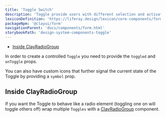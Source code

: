 ```yaml
---
title: 'Toggle Switch'
description: 'Toggle provide users with different selection and activation tools.'
lexiconDefinition: 'https://liferay.design/lexicon/core-components/forms/radio-check-toggle/#toggle'
packageNpm: '@clayui/form'
navigationParent: 'docs/components/form.html'
storybookPath: 'design-system-components-toggle'
---
```



<div class="nav-toc-absolute">
<div class="nav-toc">

-   [Inside ClayRadioGroup](#inside-clayradiogroup)

</div>
</div>

In order to create a controlled `Toggle` you need to provide the `toggled` and `onToggle` props.

You can also have custom icons that further signal the current state of the Toggle by providing a `symbol` prop.

<Toggle />

## Inside ClayRadioGroup

If you want the Toggle to behave like a radio element (toggling one on will toggle others off) wrap multiple `Toggles` with a [ClayRadioGroup](/docs/components/radio-group.html) component.

<RadioToggle />
